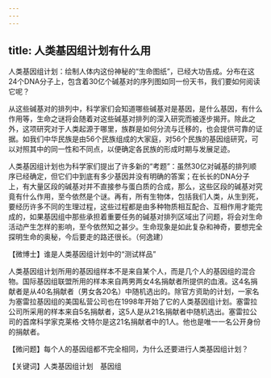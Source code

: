 ```yaml
---
---
---
```

title: 人类基因组计划有什么用
---




人类基因组计划：绘制人体内这份神秘的“生命图纸”，已经大功告成。分布在这24个DNA分子上，包含着30亿个碱基对的序列图如同一份天书，我们要如何阅读它呢？

从这些碱基对的排列中，科学家们会知道哪些碱基对是基因，是什么基因，有什么作用等，生命之谜将会随着对这些碱基对排列的深入研究而被逐步揭开。除此之外，这项研究对于人类起源于哪里，族群是如何分流与迁移的，也会提供可靠的证据。如我们中华民族是由56个民族组成的大家庭，对56个民族的基因组研究，可以对照其中的同一性和不同点，以便确定各民族的形成时期与发展足迹。

人类基因组计划也为科学家们提出了许多新的“考题”：虽然30亿对碱基的排列顺序已经确定，但它们中到底有多少基因并没有明确的答案；在长长的DNA分子上，有大量区段的碱基对并不直接参与蛋白质的合成，那么，这些区段的碱基对究竟有什么作用，至今依然是个谜。再有，所有生物体，包括我们人类，从生到死，要经历许多不同的生理过程，这些过程都是由多种物质相互配合、互相作用才能完成的，如果基因组中那些承担着重要任务的碱基对排列区域出了问题，将会对生命活动产生怎样的影响，至今依然知之甚少。生命现象是如此复杂和神奇，要想完全探明生命的奥秘，今后要走的路还很长。（何逸建）





【微博士】谁是人类基因组计划中的“测试样品”

人类基因组计划所用的基因组样本不是来自某个人，而是几个人的基因组的混合物。国际基因组联盟所用的样本来自两男两女4名捐献者所提供的血液。这4名捐献者是从40名捐献者（男女各20名）中随机选出的。除官方资助的计划，一家名为塞雷拉基因组的美国私营公司也在1998年开始了它的人类基因组计划。塞雷拉公司所采用的样本来自5名捐献者，这5人是从21名捐献者中随机选出。塞雷拉公司的首席科学家克莱格·文特尔是这21名捐献者中的1人。他也是唯一一名公开身份的捐献者。

【微问题】每个人的基因组都不完全相同，为什么还要进行人类基因组计划？

【关键词】人类基因组计划　基因组